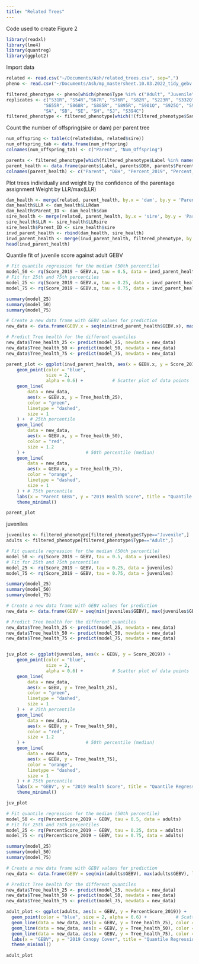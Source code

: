 ```yaml
---
title: "Related Trees"
---
```

Code used to create Figure 2

```r
library(readxl)
library(lme4)
library(quantreg)
library(ggplot2)
```

Import data
```r
related <- read.csv("~/Documents/Ash/related_trees.csv", sep=",")
pheno <- read.csv("~/Documents/Ash/mp_mastersheet.10.03.2022_tidy_gebv.csv")
```

```r
filtered_phenotype <- pheno[which(pheno$Type %in% c("Adult", "Juvenile") & !(is.na(pheno$GEBV))),]
replicates <- c("S31R", "S54R","S67R", "S76R", "S82R", "S223R", "S332Q", "S410Q", "S415R", "S571Q",
              "S655R", "S868R", "S885R", "S895R", "S901Q", "S925Q", "S928Q", "S939Q", "S954R", "S987Q",
              "SA", "SB", "SE", "SH", "SJ", "S394C")
filtered_phenotype <- filtered_phenotype[which(!(filtered_phenotype$Sample %in% replicates)),]
```


Count the number of offspring(sire or dam) per parent tree
```r
num_offspring <- table(c(related$dam, related$sire))
num_offspring_tab <- data.frame(num_offspring)
colnames(num_offspring_tab) <- c("Parent", "Num_Offspring")
```
```r
parents <- filtered_phenotype[which(filtered_phenotype$Label %in% names(num_offspring)),]
parent_health <- data.frame(parents$Label, parents$DBH, parents$PercentScore_2019, parents$PercentScore_2021, parents$GEBV)
colnames(parent_health) <- c("Parent", "DBH", "Percent_2019", "Percent_2021", "GEBV")
```
Plot trees individually and weight by the confidence of the parentage assignment
Weight by LLR/max(LLR)

```r
dam_health <- merge(related, parent_health, by.x = 'dam', by.y = 'Parent')
dam_health$LLR <- dam_health$LLRdam
dam_health$Parent_ID <- dam_health$dam
sire_health <- merge(related, parent_health, by.x = 'sire', by.y = 'Parent')
sire_health$LLR <- sire_health$LLRsire
sire_health$Parent_ID <- sire_health$sire
invd_parent_health <- rbind(dam_health, sire_health)
invd_parent_health <- merge(invd_parent_health, filtered_phenotype, by.x = 'id', by.y = 'Label')
head(invd_parent_health)
```
Quantile fit of juvenile score against adult GEBV
```r
# Fit quantile regression for the median (50th percentile)
model_50 <- rq(Score_2019 ~ GEBV.x, tau = 0.5, data = invd_parent_health)
# Fit for 25th and 75th percentiles
model_25 <- rq(Score_2019 ~ GEBV.x, tau = 0.25, data = invd_parent_health)
model_75 <- rq(Score_2019 ~ GEBV.x, tau = 0.75, data = invd_parent_health)

summary(model_25)
summary(model_50)
summary(model_75)

# Create a new data frame with GEBV values for prediction
new_data <- data.frame(GEBV.x = seq(min(invd_parent_health$GEBV.x), max(invd_parent_health$GEBV.x), length.out = 100))

# Predict Tree health for the different quantiles
new_data$Tree_health_25 <- predict(model_25, newdata = new_data)
new_data$Tree_health_50 <- predict(model_50, newdata = new_data)
new_data$Tree_health_75 <- predict(model_75, newdata = new_data)

parent_plot <- ggplot(invd_parent_health, aes(x = GEBV.x, y = Score_2019)) +
    geom_point(color = "blue",
               size = 2,
               alpha = 0.6) +           # Scatter plot of data points
    geom_line(
        data = new_data,
        aes(x = GEBV.x, y = Tree_health_25),
        color = "green",
        linetype = "dashed",
        size = 1
    ) +  # 25th percentile
    geom_line(
        data = new_data,
        aes(x = GEBV.x, y = Tree_health_50),
        color = "red",
        size = 1.2
    ) +                       # 50th percentile (median)
    geom_line(
        data = new_data,
        aes(x = GEBV.x, y = Tree_health_75),
        color = "orange",
        linetype = "dashed",
        size = 1
    ) + # 75th percentile
    labs(x = "Parent GEBV", y = "2019 Health Score", title = "Quantile Regression of Juvenile Score vs Parent GEBV") +
    theme_minimal()

parent_plot
```


juveniles 
```r
juveniles <- filtered_phenotype[filtered_phenotype$Type=="Juvenile",]
adults <- filtered_phenotype[filtered_phenotype$Type=="Adult",]
```
```r
# Fit quantile regression for the median (50th percentile)
model_50 <- rq(Score_2019 ~ GEBV, tau = 0.5, data = juveniles)
# Fit for 25th and 75th percentiles
model_25 <- rq(Score_2019 ~ GEBV, tau = 0.25, data = juveniles)
model_75 <- rq(Score_2019 ~ GEBV, tau = 0.75, data = juveniles)

summary(model_25)
summary(model_50)
summary(model_75)

# Create a new data frame with GEBV values for prediction
new_data <- data.frame(GEBV = seq(min(juveniles$GEBV), max(juveniles$GEBV), length.out = 500))

# Predict Tree health for the different quantiles
new_data$Tree_health_25 <- predict(model_25, newdata = new_data)
new_data$Tree_health_50 <- predict(model_50, newdata = new_data)
new_data$Tree_health_75 <- predict(model_75, newdata = new_data)


juv_plot <- ggplot(juveniles, aes(x = GEBV, y = Score_2019)) +
    geom_point(color = "blue",
               size = 2,
               alpha = 0.6) +           # Scatter plot of data points
    geom_line(
        data = new_data,
        aes(x = GEBV, y = Tree_health_25),
        color = "green",
        linetype = "dashed",
        size = 1
    ) +  # 25th percentile
    geom_line(
        data = new_data,
        aes(x = GEBV, y = Tree_health_50),
        color = "red",
        size = 1.2
    ) +                       # 50th percentile (median)
    geom_line(
        data = new_data,
        aes(x = GEBV, y = Tree_health_75),
        color = "orange",
        linetype = "dashed",
        size = 1
    ) + # 75th percentile
    labs(x = "GEBV", y = "2019 Health Score", title = "Quantile Regression of Juvenile Score vs GEBV") +
    theme_minimal()

juv_plot
```
```r
# Fit quantile regression for the median (50th percentile)
model_50 <- rq(PercentScore_2019 ~ GEBV, tau = 0.5, data = adults)
# Fit for 25th and 75th percentiles
model_25 <- rq(PercentScore_2019 ~ GEBV, tau = 0.25, data = adults)
model_75 <- rq(PercentScore_2019 ~ GEBV, tau = 0.75, data = adults)

summary(model_25)
summary(model_50)
summary(model_75)

# Create a new data frame with GEBV values for prediction
new_data <- data.frame(GEBV = seq(min(adults$GEBV), max(adults$GEBV), length.out = 500))

# Predict Tree health for the different quantiles
new_data$Tree_health_25 <- predict(model_25, newdata = new_data)
new_data$Tree_health_50 <- predict(model_50, newdata = new_data)
new_data$Tree_health_75 <- predict(model_75, newdata = new_data)

adult_plot <- ggplot(adults, aes(x = GEBV, y = PercentScore_2019)) +
  geom_point(color = "blue", size = 2, alpha = 0.6) +           # Scatter plot of data points
  geom_line(data = new_data, aes(x = GEBV, y = Tree_health_25), color = "green", linetype = "dashed", size = 1) +  # 25th percentile
  geom_line(data = new_data, aes(x = GEBV, y = Tree_health_50), color = "red", size = 1.2) +                       # 50th percentile (median)
  geom_line(data = new_data, aes(x = GEBV, y = Tree_health_75), color = "orange", linetype = "dashed", size = 1) + # 75th percentile
  labs(x = "GEBV", y = "2019 Canopy Cover", title = "Quantile Regression of Adult Score vs GEBV") +
  theme_minimal()

adult_plot
```

